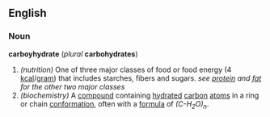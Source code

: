 ==English==
===Noun===
'''carboyhydrate''' (''plural'' '''carbohydrates''')
#''(nutrition)'' One of three major classes of food or food energy (4 [[kcal]]/[[gram]]) that includes starches, fibers and sugars. ''see [[protein]] and [[fat]] for the other two major classes''
#''(biochemistry)'' A [[compound]] containing [[hydrate|hydrated]] [[carbon]] [[atom]]s in a ring or chain [[conformation]], often with a [[formula]] of ''(C-H<sub>2</sub>O)<sub>n</sub>''.